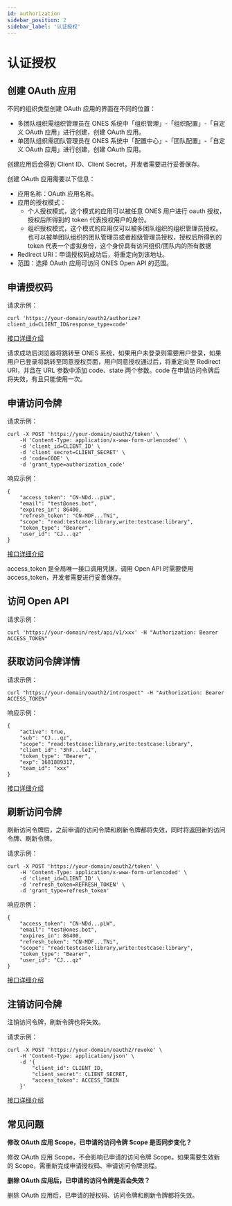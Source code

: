 ```yaml
---
id: authorization
sidebar_position: 2
sidebar_label: '认证授权'
---
```


# 认证授权

## 创建 OAuth 应用

不同的组织类型创建 OAuth 应用的界面在不同的位置：

- 多团队组织需组织管理员在 ONES 系统中「组织管理」-「组织配置」-「自定义 OAuth 应用」进行创建，创建 OAuth 应用。
- 单团队组织需团队管理员在 ONES 系统中「配置中心」-「团队配置」-「自定义 OAuth 应用」进行创建，创建 OAuth 应用。

创建应用后会得到 Client ID、Client Secret，开发者需要进行妥善保存。

创建 OAuth 应用需要以下信息：

- 应用名称：OAuth 应用名称。
- 应用的授权模式：
    - 个人授权模式，这个模式的应用可以被任意 ONES 用户进行 oauth 授权，授权后所得到的 token 代表授权用户的身份。 
    - 组织授权模式，这个模式的应用仅可以被多团队组织的组织管理员授权。也可以被单团队组织的团队管理员或者超级管理员授权，授权后所得到的 token 代表一个虚拟身份，这个身份具有访问组织/团队内的所有数据
- Redirect URI：申请授权码成功后，将重定向到该地址。
- 范围：选择 OAuth 应用可访问 ONES Open API 的范围。

## 申请授权码

请求示例：

```
curl 'https://your-domain/oauth2/authorize?client_id=CLIENT_ID&response_type=code'
```

[接口详细介绍](./api/auth/apply-for-authorization-code.api.mdx)

请求成功后浏览器将跳转至 ONES 系统，如果用户未登录则需要用户登录，如果用户已登录将跳转至同意授权页面，用户同意授权通过后，将重定向至 Redirect URI，并且在 URL 参数中添加 code、state 两个参数。code 在申请访问令牌后将失效，有且只能使用一次。

## 申请访问令牌

请求示例：

```
curl -X POST 'https://your-domain/oauth2/token' \
    -H 'Content-Type: application/x-www-form-urlencoded' \
    -d 'client_id=CLIENT_ID' \
    -d 'client_secret=CLIENT_SECRET' \
    -d 'code=CODE' \
    -d 'grant_type=authorization_code'
```

响应示例：

```
{
    "access_token": "CN-NDd...pLW",
    "email": "test@ones.bot",
    "expires_in": 86400,
    "refresh_token": "CN-MDF...TNi",
    "scope": "read:testcase:library,write:testcase:library",
    "token_type": "Bearer",
    "user_id": "CJ...qz"
}
```

[接口详细介绍](./api/auth/apply-for-or-refresh-access-token.api.mdx)

access_token 是全局唯一接口调用凭据，调用 Open API 时需要使用 access_token，开发者需要进行妥善保存。

## 访问 Open API

请求示例：

```
curl 'https://your-domain/rest/api/v1/xxx' -H "Authorization: Bearer ACCESS_TOKEN"
```

## 获取访问令牌详情

请求示例：

```
curl "https://your-domain/oauth2/introspect" -H "Authorization: Bearer ACCESS_TOKEN"
```

响应示例：

```
{
    "active": true,
    "sub": "CJ...qz",
    "scope": "read:testcase:library,write:testcase:library",
    "client_id": "3hF...leI",
    "token_type": "Bearer",
    "exp": 1681889317,
    "team_id": "xxx"
}
```

[接口详细介绍](./api/auth/get-access-token-details.api.mdx)

## 刷新访问令牌

刷新访问令牌后，之前申请的访问令牌和刷新令牌都将失效，同时将返回新的访问令牌、刷新令牌。

请求示例：

```
curl -X POST 'https://your-domain/oauth2/token' \
    -H 'Content-Type: application/x-www-form-urlencoded' \
    -d 'client_id=CLIENT_ID' \
    -d 'refresh_token=REFRESH_TOKEN' \
    -d 'grant_type=refresh_token'
```

响应示例：

```
{
    "access_token": "CN-NDd...pLW",
    "email": "test@ones.bot",
    "expires_in": 86400,
    "refresh_token": "CN-MDF...TNi",
    "scope": "read:testcase:library,write:testcase:library",
    "token_type": "Bearer",
    "user_id": "CJ...qz"
}
```

[接口详细介绍](./api/auth/apply-for-or-refresh-access-token.api.mdx)

## 注销访问令牌

注销访问令牌，刷新令牌也将失效。

请求示例：

```
curl -X POST 'https://your-domain/oauth2/revoke' \
    -H 'Content-Type: application/json' \
    -d '{
        "client_id": CLIENT_ID,
        "client_secret": CLIENT_SECRET,
        "access_token": ACCESS_TOKEN
    }'
```

[接口详细介绍](./api/auth/revoke-access-token.api.mdx)

## 常见问题

**修改 OAuth 应用 Scope，已申请的访问令牌 Scope 是否同步变化？**

修改 OAuth 应用 Scope，不会影响已申请的访问令牌 Scope。如果需要生效新的 Scope，需重新完成申请授权码、申请访问令牌流程。

**删除 OAuth 应用后，已申请的访问令牌是否会失效？**

删除 OAuth 应用后，已申请的授权码、访问令牌和刷新令牌都将失效。
